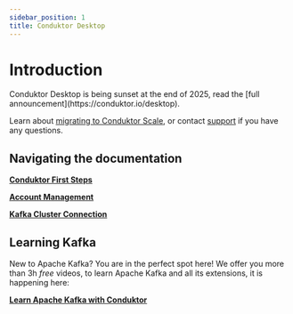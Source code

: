 ```yaml
---
sidebar_position: 1
title: Conduktor Desktop
---
```


# Introduction

<Warning>
Conduktor Desktop is being sunset at the end of 2025, read the [full announcement](https://conduktor.io/desktop).

Learn about [migrating to Conduktor Scale](./migrating-to-conduktor-scale.md), or contact [support](https://support.conduktor.io/) if you have any questions.
</Warning>

## Navigating the documentation

**[Conduktor First Steps](/desktop/conduktor-first-steps/install)**

**[Account Management](/desktop/account-management)**

**[Kafka Cluster Connection](/desktop/kafka-cluster-connection/setting-up-a-connection-to-kafka)**

## Learning Kafka

New to Apache Kafka? You are in the perfect spot here! We offer you more than 3h _free_ videos, to learn Apache Kafka and all its extensions, it is happening here:

**[Learn Apache Kafka with Conduktor](/desktop/learn-apache-kafka-with-conduktor)**
